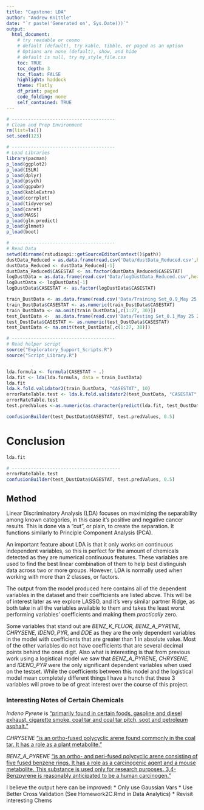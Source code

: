 ```yaml
---
title: "Capstone: LDA"
author: "Andrew Knittle"
date: "`r paste('Generated on', Sys.Date())`" 
output: 
  html_document: 
    # try readable or cosmo
    # default (default), try kable, tibble, or paged as an option
    # Options are none (default), show, and hide
    # default is null, try my_style_file.css
    toc: TRUE
    toc_depth: 3
    toc_float: FALSE
    highlight: haddock
    theme: flatly
    df_print: paged
    code_folding: none
    self_contained: TRUE
---
```


```r
# --------------------------------------
# Clean and Prep Environment
rm(list=ls())
set.seed(123)

# --------------------------------------
# Load Libraries
library(pacman)
p_load(ggplot2)
p_load(ISLR)
p_load(dplyr)
p_load(psych)
p_load(ggpubr)
p_load(kableExtra)
p_load(corrplot)
p_load(tidyverse)
p_load(caret)
p_load(MASS)
p_load(glm.predict)
p_load(glmnet)
p_load(boot)

# --------------------------------------
# Read Data
setwd(dirname(rstudioapi::getSourceEditorContext()$path))
dustData_Reduced = as.data.frame(read.csv('Data/dustData_Reduced.csv',header=T,sep=','))
dustData_Reduced <- dustData_Reduced[-1]
dustData_Reduced$CASESTAT <- as.factor(dustData_Reduced$CASESTAT)
logDustData = as.data.frame(read.csv('Data/logDustData_Reduced.csv',header=T,sep=','))
logDustData <- logDustData[-1]
logDustData$CASESTAT <- as.factor(logDustData$CASESTAT)

train_DustData <- as.data.frame(read.csv('Data/Training Set_0.9_May 25 2021.csv',header=T,sep=','))[-1]
train_DustData$CASESTAT <- as.numeric(train_DustData$CASESTAT)
train_DustData <- na.omit(train_DustData[,c(1:27, 30)])
test_DustData <-  as.data.frame(read.csv('Data/Testing Set_0.1_May 25 2021.csv',header=T,sep=','))[-1]
test_DustData$CASESTAT <- as.numeric(test_DustData$CASESTAT)
test_DustData <- na.omit(test_DustData[,c(1:27, 30)])

# --------------------------------------
# Read helper script
source("Exploratory_Support_Scripts.R")
source("Script_Library.R")



```




```r

lda.formula <- formula(CASESTAT ~ .)
lda.fit <- lda(lda.formula, data = train_DustData)
lda.fit
lda.k.fold.validator2(train_DustData, "CASESTAT", 10)
errorRateTable.test <- lda.k.fold.validator2(test_DustData, "CASESTAT", 10)
errorRateTable.test
test.predValues <-as.numeric(as.character(predict(lda.fit, test_DustData)$class))

confusionBuilder(test_DustData$CASESTAT, test.predValues, 0.5)

```


# Conclusion

```r


lda.fit

# ----------------------------------------
errorRateTable.test
confusionBuilder(test_DustData$CASESTAT, test.predValues, 0.5)
```

## Method

Linear Discriminatory Analysis (LDA) focuses on maximizing the separability among known categories, in this case it's positive and negative cancer results. This is done via a "cut", or plain, to create the separation. It functions similarly to Principle Component Analysis (PCA).

An important feature about LDA is that it only works on continuous independent variables, so this is perfect for the amount of chemicals detected as they are numerical continuous features. These variables are used to find the best linear combination of them to help best distinguish data across two or more groups. However, LDA is normally used when working with more than 2 classes, or factors.

The output from the model produced here contains all of the dependent variables in the dataset and their coefficients are listed above. This will be of interest later as we explore LASSO, and it's very similar partner Ridge, as both take in all the variables available to them and takes the least worst performing variables' coefficients and making them *practically* zero.

Some variables that stand out are *BENZ_K_FLUOR, BENZ_A_PYRENE, CHRYSENE, IDENO_PYR*, and *DDE* as they are the only dependent variables in the model with coefficients that are greater than 1 in absolute value. Most of the other variables do not have coefficients that are several decimal points behind the ones digit. Also what is interesting is that from previous work using a logistical model we saw that *BENZ_A_PYRENE, CHRYSENE*, and *IDENO_PYR* were the only significant dependent variables when used on the testset. While the coefficients between this model and the logistical model mean completely different things I have a hunch that these 3 variables will prove to be of great interest over the course of this project.

### Interesting Notes of Certain Chemicals

*Indeno Pyrene* is ["primarily found in certain foods, gasoline and diesel exhaust, cigarette smoke, coal tar and coal tar pitch, soot and petroleum asphalt."](https://pubchem.ncbi.nlm.nih.gov/compound/Indeno_1_2_3-cd_pyrene#:~:text=Indeno%5B1%2C2%2C3%2Dcd%5Dpyrene%20is,pitch%2C%20soot%20and%20petroleum%20asphalt.)

*CHRYSENE* ["is an ortho-fused polycyclic arene found commonly in the coal tar. It has a role as a plant metabolite."](https://pubchem.ncbi.nlm.nih.gov/compound/Chrysene)

*BENZ_A_PYRENE* ["is an ortho- and peri-fused polycyclic arene consisting of five fused benzene rings. It has a role as a carcinogenic agent and a mouse metabolite. This substance is used only for research purposes. 3,4-Benzpyrene is reasonably anticipated to be a human carcinogen." ](https://pubchem.ncbi.nlm.nih.gov/compound/Benzo_a_pyrene)


<REVIST THIS>
I believe the output here can be improved:
  * Only use Gaussian Vars
  * Use Better Cross Validation (See Homework2C.Rmd in Data Analytics)
  * Revisit interesting Chems





